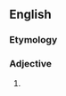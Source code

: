 {{also|summerlike}}
==English==

===Etymology===
{{suffix|en|summer|like}}

===Adjective===
{{en-adj}}

# {{alternative spelling of|summerlike|lang=en}}